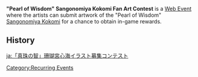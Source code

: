 '''"Pearl of Wisdom" Sangonomiya Kokomi Fan Art Contest''' is a [[Web Event]] where the artists can submit artwork of the "Pearl of Wisdom" [[Sangonomiya Kokomi]] for a chance to obtain in-game rewards.

==History==
{{Event History Table}}

[[Category:Recurring Events]]

[[ja:「真珠の智」珊瑚宮心海イラスト募集コンテスト]]